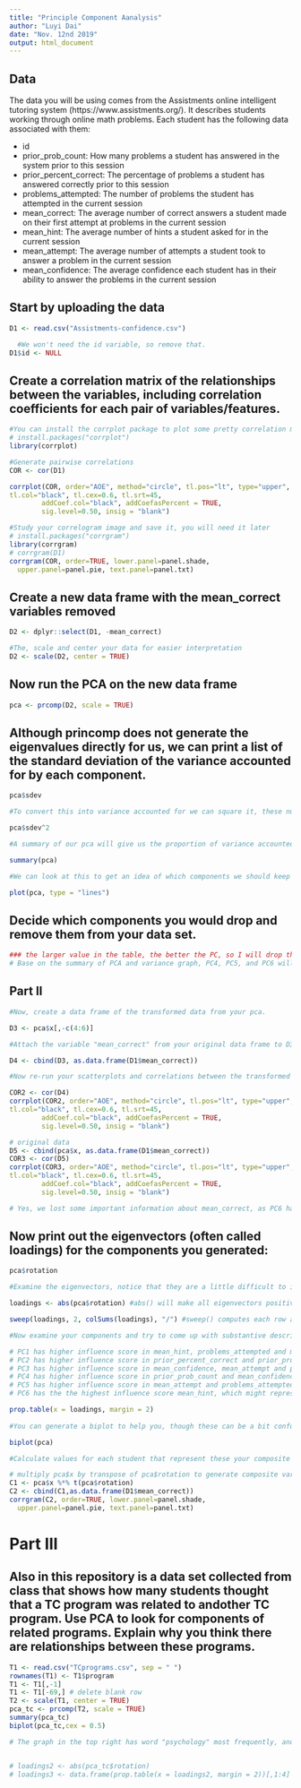 ```yaml
---
title: "Principle Component Aanalysis"
author: "Luyi Dai"
date: "Nov. 12nd 2019"
output: html_document
---
```

## Data
The data you will be using comes from the Assistments online intelligent tutoring system (https://www.assistments.org/). It describes students working through online math problems. Each student has the following data associated with them:

- id
- prior_prob_count: How many problems a student has answered in the system prior to this session
- prior_percent_correct: The percentage of problems a student has answered correctly prior to this session
- problems_attempted: The number of problems the student has attempted in the current session
- mean_correct: The average number of correct answers a student made on their first attempt at problems in the current session
- mean_hint: The average number of hints a student asked for in the current session
- mean_attempt: The average number of attempts a student took to answer a problem in the current session
- mean_confidence: The average confidence each student has in their ability to answer the problems in the current session

## Start by uploading the data
```r
D1 <- read.csv("Assistments-confidence.csv")

  #We won't need the id variable, so remove that.
D1$id <- NULL

```

## Create a correlation matrix of the relationships between the variables, including correlation coefficients for each pair of variables/features.

```r
#You can install the corrplot package to plot some pretty correlation matrices (sometimes called correlograms)
# install.packages("corrplot")
library(corrplot)

#Generate pairwise correlations
COR <- cor(D1)

corrplot(COR, order="AOE", method="circle", tl.pos="lt", type="upper",        
tl.col="black", tl.cex=0.6, tl.srt=45, 
        addCoef.col="black", addCoefasPercent = TRUE,
        sig.level=0.50, insig = "blank")

#Study your correlogram image and save it, you will need it later
# install.packages("corrgram")
library(corrgram)
# corrgram(D1)
corrgram(COR, order=TRUE, lower.panel=panel.shade,
  upper.panel=panel.pie, text.panel=panel.txt)
```

## Create a new data frame with the mean_correct variables removed

```r
D2 <- dplyr::select(D1, -mean_correct)

#The, scale and center your data for easier interpretation
D2 <- scale(D2, center = TRUE)
```

## Now run the PCA on the new data frame

```r
pca <- prcomp(D2, scale = TRUE)
```

## Although princomp does not generate the eigenvalues directly for us, we can print a list of the standard deviation of the variance accounted for by each component.

```r
pca$sdev

#To convert this into variance accounted for we can square it, these numbers are proportional to the eigenvalue

pca$sdev^2

#A summary of our pca will give us the proportion of variance accounted for by each component

summary(pca)

#We can look at this to get an idea of which components we should keep and which we should drop

plot(pca, type = "lines")
```

## Decide which components you would drop and remove them from your data set.

```r
### the larger value in the table, the better the PC, so I will drop the PCs with a lower variance
# Base on the summary of PCA and variance graph, PC4, PC5, and PC6 will be dropped, as they have standard deviation smaller than 1, and we won't lose mush information if we drop them. 
```


## Part II

```r
#Now, create a data frame of the transformed data from your pca.

D3 <- pca$x[,-c(4:6)]

#Attach the variable "mean_correct" from your original data frame to D3.

D4 <- cbind(D3, as.data.frame(D1$mean_correct))

#Now re-run your scatterplots and correlations between the transformed data and mean_correct. If you had dropped some components would you have lost important infomation about mean_correct?

COR2 <- cor(D4)
corrplot(COR2, order="AOE", method="circle", tl.pos="lt", type="upper",        
tl.col="black", tl.cex=0.6, tl.srt=45, 
        addCoef.col="black", addCoefasPercent = TRUE,
        sig.level=0.50, insig = "blank")

# original data
D5 <- cbind(pca$x, as.data.frame(D1$mean_correct))
COR3 <- cor(D5)
corrplot(COR3, order="AOE", method="circle", tl.pos="lt", type="upper",        
tl.col="black", tl.cex=0.6, tl.srt=45, 
        addCoef.col="black", addCoefasPercent = TRUE,
        sig.level=0.50, insig = "blank")

# Yes, we lost some important information about mean_correct, as PC6 has a strong negative correlation with mean_correct. 
```

## Now print out the eigenvectors (often called loadings) for the components you generated:

```r
pca$rotation

#Examine the eigenvectors, notice that they are a little difficult to interpret. It is much easier to make sense of them if we make them proportional within each component

loadings <- abs(pca$rotation) #abs() will make all eigenvectors positive

sweep(loadings, 2, colSums(loadings), "/") #sweep() computes each row as a proportion of the column. (There must be a way to do this with dplyr()?)

#Now examine your components and try to come up with substantive descriptions of what some might represent?

# PC1 has higher influence score in mean_hint, problems_attempted and mean_attempt, which might represent the status of student in current session.
# PC2 has higher influence score in prior_percent_correct and prior_prob_count, which might represent the status of student in prior session.
# PC3 has higher influence score in mean_confidence, mean_attempt and prior_prob_count, which might represent the confidence level of student after finishing prior questions.
# PC4 has higher influence score in prior_prob_count and mean_confidence, which might represent the completion level of problems during the whole session.
# PC5 has higher influence score in mean_attempt and problems_attempted, which might represent the effort of student.
# PC6 has the the highest influence score mean_hint, which might represent the mastery of knowledge of student in current session. 

prop.table(x = loadings, margin = 2)
  
#You can generate a biplot to help you, though these can be a bit confusing. They plot the transformed data by the first two components. Therefore, the axes represent the direction of maximum variance. Then mapped onto this point cloud are the original directions of the variables, depicted as red arrows. It is supposed to provide a visualization of which variables "go together". Variables that possibly represent the same underlying construct point in the same direction.  

biplot(pca)

#Calculate values for each student that represent these your composite variables and then create a new correlogram showing their relationship to mean_correct.

# multiply pca$x by transpose of pca$rotation to generate composite variables
C1 <- pca$x %*% t(pca$rotation)
C2 <- cbind(C1,as.data.frame(D1$mean_correct))
corrgram(C2, order=TRUE, lower.panel=panel.shade,
  upper.panel=panel.pie, text.panel=panel.txt)
```
# Part III  

## Also in this repository is a data set collected from class that shows how many students thought that a TC program was related to andother TC program. Use PCA to look for components of related programs. Explain why you think there are relationships between these programs.

```r
T1 <- read.csv("TCprograms.csv", sep = " ")
rownames(T1) <- T1$program
T1 <- T1[,-1]
T1 <- T1[-69,] # delete blank row
T2 <- scale(T1, center = TRUE)
pca_tc <- prcomp(T2, scale = TRUE)
summary(pca_tc)
biplot(pca_tc,cex = 0.5)

# The graph in the top right has word "psychology" most frequently, and bottom left part has word "education" most frequently. So I expect program has word "psychology" has relationship with each other, and program has word "education" has relationship with each other.


# loadings2 <- abs(pca_tc$rotation)
# loadings3 <- data.frame(prop.table(x = loadings2, margin = 2))[,1:4]
```

